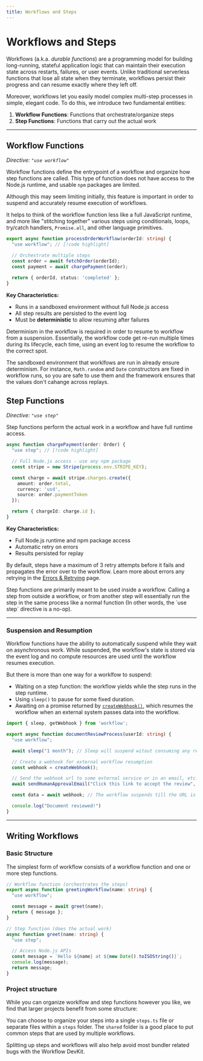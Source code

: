 ```yaml
---
title: Workflows and Steps
---
```



# Workflows and Steps

Workflows (a.k.a. *durable functions*) are a programming model for building long-running, stateful application logic that can maintain their execution state across restarts, failures, or user events. Unlike traditional serverless functions that lose all state when they terminate, workflows persist their progress and can resume exactly where they left off.

Moreover, workflows let you easily model complex multi-step processes in simple, elegant code. To do this, we introduce two fundamental entities:

1. **Workflow Functions**: Functions that orchestrate/organize steps
2. **Step Functions**: Functions that carry out the actual work

---

## Workflow Functions

*Directive: `"use workflow"`*

Workflow functions define the entrypoint of a workflow and organize how step functions are called. This type of function does not have access to the Node.js runtime, and usable `npm` packages are limited.

Although this may seem limiting initially, this feature is important in order to suspend and accurately resume execution of workflows.

It helps to think of the workflow function less like a full JavaScript runtime, and more like "stitching together" various steps using conditionals, loops, try/catch handlers, `Promise.all`, and other language primitives.

```typescript lineNumbers
export async function processOrderWorkflow(orderId: string) {
  "use workflow"; // [!code highlight]

  // Orchestrate multiple steps
  const order = await fetchOrder(orderId);
  const payment = await chargePayment(order);

  return { orderId, status: 'completed' };
}
```

**Key Characteristics:**

- Runs in a sandboxed environment without full Node.js access
- All step results are persisted to the event log
- Must be **deterministic** to allow resuming after failures

Determinism in the workflow is required in order to resume to workflow from a suspension. Essentially, the workflow code get re-run multiple times during its lifecycle,
each time, using an event log to resume the workflow to the correct spot.

The sandboxed environment that worklfows are run in already ensure determinism. For instance, `Math.random` and `Date` constructors are fixed in workflow runs, so you are safe to use them and the framework ensures that the values don't cahange across replays.

## Step Functions

*Directive: `"use step"`*

Step functions perform the actual work in a workflow and have full runtime access.

```typescript lineNumbers
async function chargePayment(order: Order) {
  "use step"; // [!code highlight]

  // Full Node.js access - use any npm package
  const stripe = new Stripe(process.env.STRIPE_KEY);

  const charge = await stripe.charges.create({
    amount: order.total,
    currency: 'usd',
    source: order.paymentToken
  });

  return { chargeId: charge.id };
}
```

**Key Characteristics:**

- Full Node.js runtime and npm package access
- Automatic retry on errors
- Results persisted for replay

By default, steps have a maximum of 3 retry attempts before it fails and propagates the error over to the workflow. Learn more about errors any retrying in the [Errors & Retrying](/docs/foundations/errors-and-retries) page.

<Callout type="info">
Step functions are primarily meant to be used inside a workflow.
</Callout>
 Calling a step from outside a workflow, or from another step will essentially run the step in the same process like a normal function (In other words, the `use step` directive is a no-op).

---

### Suspension and Resumption

Workflow functions have the ability to automatically suspend while they wait on asynchronous work. While suspended, the workflow's state is stored via the event log and no compute resources are used until the workflow resumes execution.

But there is more than one way for a worklfow to suspend:

- Waiting on a step function: the workflow yields while the step runs in the step runtime.
- Using `sleep()` to pause for some fixed duration.
- Awaiting on a promise returned by [`createWebhook()`](/docs/api-reference/workflow/create-webhook), which resumes the workflow when an external system passes data into the workflow.

```typescript lineNumbers
import { sleep, getWebhook } from 'workflow';

export async function documentReviewProcess(userId: string) {
  "use workflow";

  await sleep("1 month"); // Sleep will suspend witout consuming any resources [!code highlight]

  // Create a webhook for external workflow resumption
  const webhook = createWebhook();

  // Send the webhook url to some external service or in an email, etc.
  await sendHumanApprovalEmail("Click this link to accept the review", webhook.url)

  const data = await webhook; // The workflow suspends till the URL is resumed [!code highlight]

  console.log("Document reviewed!")
}
```

---

## Writing Workflows

### Basic Structure

The simplest form of workflow consists of a workflow function and one or more step functions.

```typescript lineNumbers
// Workflow function (orchestrates the steps)
export async function greetingWorkflow(name: string) {
  "use workflow";

  const message = await greet(name);
  return { message };
}

// Step function (does the actual work)
async function greet(name: string) {
  "use step";

  // Access Node.js APIs
  const message = `Hello ${name} at ${new Date().toISOString()}`;
  console.log(message);
  return message;
}
```

### Project structure

While you can organize worklfow and step functions however you like, we find that larger projects benefit from some structure:
<Files>
  <Folder name="workflows" defaultOpen disabled>
    <Folder name="userOnboarding" defaultOpen disabled>
      <File name="index.ts" />
      <File name="steps.ts" />
    </Folder>
    <Folder name="aiVideoGeneration" defaultOpen disabled>
      <File name="index.ts" />
      <Folder name="steps" defaultOpen disabled>
        <File name="transcribeUpload.ts" />
        <File name="generateVideo.ts" />
        <File name="notifyUser.ts" />
      </Folder>
    </Folder>
    <Folder name="shared" defaultOpen disabled>
      <File name="validateInput.ts" />
      <File name="logActivity.ts" />
    </Folder>
  </Folder>
</Files>

You can choose to organize your steps into a single `steps.ts` file or separate files within a `steps` folder. The `shared` folder is a good place to put common steps that are used by multiple workflows.

<Callout type="info">
Splitting up steps and workflows will also help avoid most bundler related bugs with the Workflow DevKit.
</Callout>
